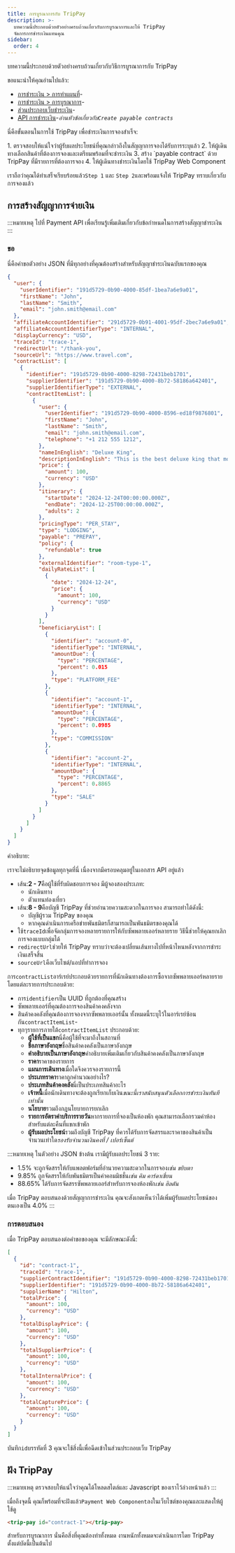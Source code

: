 ```yaml
---
title: การบูรณาการกับ TripPay
description: >-
  บทความนี้ประกอบด้วยตัวอย่างครบถ้วนเกี่ยวกับการบูรณาการและให้ TripPay
  จัดการการชำระเงินแทนคุณ
sidebar:
  order: 4
---
```


บทความนี้ประกอบด้วยตัวอย่างครบถ้วนเกี่ยวกับวิธีการบูรณาการกับ TripPay

ขอแนะนำให้คุณอ่านไปแล้ว:

* [การชำระเงิน > การทำแผนที่](/payment/mapping)-
* [การชำระเงิน > การบูรณาการ](/payment/integration)-
* [ส่วนประกอบเว็บชำระเงิน](/developers/web-components/#payment)-
* [API การชำระเงิน](/developers/apis/#payment-api)-*อ่านหัวข้อเกี่ยวกับ`Create payable contracts`*

นี่คือขั้นตอนในการใช้ TripPay เพื่อชำระเงินการจองสำเร็จ:

<Steps>
  1. ตรวจสอบให้แน่ใจว่าผู้รับผลประโยชน์ที่คุณกล่าวถึงในสัญญาการจองได้รับการระบุแล้ว
  2. ให้ผู้เดินทางเลือกสินค้าที่ต้องการจองและเตรียมพร้อมที่จะชำระเงิน
  3. สร้าง `payable contract` ด้วย TripPay ที่มีรายการที่ต้องการจอง
  4. ให้ผู้เดินทางชำระเงินโดยใช้ TripPay Web Component
</Steps>


เราถือว่าคุณได้ทำเสร็จเรียบร้อยแล้ว`Step 1` และ `Step 2`และพร้อมแจ้งให้ TripPay ทราบเกี่ยวกับการจองแล้ว

## การสร้างสัญญาการจ่ายเงิน

:::หมายเหตุ
ไปที่ Payment API เพื่อเรียนรู้เพิ่มเติมเกี่ยวกับข้อกำหนดในการสร้างสัญญาชำระเงิน
:::

### ขอ

นี่คือคำขอตัวอย่าง JSON ที่มีทุกอย่างที่คุณต้องสร้างสำหรับสัญญาชำระเงินฉบับแรกของคุณ

```json {3-6, 8-9}
{
  "user": {
    "userIdentifier": "191d5729-0b90-4000-85df-1bea7a6e9a01",
    "firstName": "John",
    "lastName": "Smith",
    "email": "john.smith@email.com"
  },
  "affiliateAccountIdentifier": "291d5729-0b91-4001-95df-2bec7a6e9a01",
  "affiliateAccountIdentifierType": "INTERNAL",
  "displayCurrency": "USD",
  "traceId": "trace-1",
  "redirectUrl": "/thank-you",
  "sourceUrl": "https://www.travel.com",
  "contractList": [
    {
      "identifier": "191d5729-0b90-4000-8298-72431beb1701",
      "supplierIdentifier": "191d5729-0b90-4000-8b72-58186a642401",
      "supplierIdentifierType": "EXTERNAL",
      "contractItemList": [
        {
          "user": {
            "userIdentifier": "191d5729-0b90-4000-8596-ed18f9876801",
            "firstName": "John",
            "lastName": "Smith",
            "email": "john.smith@email.com",
            "telephone": "+1 212 555 1212",
          },
          "nameInEnglish": "Deluxe King",
          "descriptionInEnglish": "This is the best deluxe king that money can buy.",
          "price": {
            "amount": 100,
            "currency": "USD"
          },
          "itinerary": {
            "startDate": "2024-12-24T00:00:00.000Z",
            "endDate": "2024-12-25T00:00:00.000Z",
            "adults": 2
          },
          "pricingType": "PER_STAY",
          "type": "LODGING",
          "payable": "PREPAY",
          "policy": {
            "refundable": true
          },
          "externalIdentifier": "room-type-1",
          "dailyRateList": [
            {
              "date": "2024-12-24",
              "price": {
                "amount": 100,
                "currency": "USD"
              }
            }
          ],
          "beneficiaryList": [
            {
              "identifier": "account-0",
              "identifierType": "INTERNAL",
              "amountDue": {
                "type": "PERCENTAGE",
                "percent": 0.015
              },
              "type": "PLATFORM_FEE"
            },
            {
              "identifier": "account-1",
              "identifierType": "INTERNAL",
              "amountDue": {
                "type": "PERCENTAGE",
                "percent": 0.0985
              },
              "type": "COMMISSION"
            },
            {
              "identifier": "account-2",
              "identifierType": "INTERNAL",
              "amountDue": {
                "type": "PERCENTAGE",
                "percent": 0.8865
              },
              "type": "SALE"
            }
          ]
        }
      ]
    }
  ]
}
```

คำอธิบาย:

เราจะไม่อธิบายจุดข้อมูลทุกจุดที่นี่ เนื่องจากมีครอบคลุมอยู่ในเอกสาร API อยู่แล้ว

* เส้น:**2 - 7**คือผู้ใช้ที่รับผิดชอบการจอง มีผู้จองสองประเภท:
  * นักเดินทาง
  * ตัวแทนท่องเที่ยว
* เส้น:**8 - 9**คือบัญชี TripPay ที่ช่วยอำนวยความสะดวกในการจอง สามารถทำได้ดังนี้:
  * บัญชีผู้รวม TripPay ของคุณ
  * หากคุณดำเนินการเครือข่ายพันธมิตรก็สามารถเป็นพันธมิตรของคุณได้
* ใช้`traceId`เพื่อจัดกลุ่มการจองหลายรายการให้กับซัพพลายเออร์หลายราย วิธีนี้ช่วยให้คุณยกเลิกการจองแบบกลุ่มได้
* `redirectUrl`ช่วยให้ TripPay ทราบว่าจะต้องเปลี่ยนเส้นทางไปที่หน้าไหนหลังจากการชำระเงินเสร็จสิ้น
* `sourceUrl`คือเว็บไซต์/แอปที่ทำการจอง

การ`contractList`อาร์เรย์ประกอบด้วยรายการที่นักเดินทางต้องการซื้อจากซัพพลายเออร์หลายราย โดยแต่ละรายการประกอบด้วย:

* การ`identifier`เป็น UUID ที่ถูกต้องที่คุณสร้าง
* ซัพพลายเออร์ที่คุณต้องการจองสินค้าคงคลังจาก
* สินค้าคงคลังที่คุณต้องการจองจากซัพพลายเออร์นั้น ทั้งหมดนี้ระบุไว้ในอาร์เรย์ซ้อนกัน`contractItemList`-
* ทุกๆรายการภายใต้`contractItemList` ประกอบด้วย:
  * **ผู้ใช้ที่เป็นแขก**นี่คือผู้ใช้ที่จะมาถึงในสถานที่
  * **ชื่อภาษาอังกฤษ**ชื่อสินค้าคงคลังเป็นภาษาอังกฤษ
  * **คำอธิบายเป็นภาษาอังกฤษ**คำอธิบายเพิ่มเติมเกี่ยวกับสินค้าคงคลังเป็นภาษาอังกฤษ
  * **ราคา**ราคาของรายการ
  * **แผนการเดินทาง**เมื่อใดจึงควรจองรายการนี้
  * **ประเภทราคา**ราคาถูกคำนวณอย่างไร?
  * **ประเภทสินค้าคงคลัง**นี่เป็นประเภทสินค้าอะไร
  * **เจ้าหนี้**เมื่อนักเดินทางจะต้องถูกเรียกเก็บเงิน*ขณะนี้เราสนับสนุนตัวเลือกการชำระเงินทันทีเท่านั้น*
  * **นโยบาย**รวมถึงกฎนโยบายการยกเลิก
  * **รายการอัตราค่าบริการรายวัน**หากรายการที่จองเป็นห้องพัก คุณสามารถเลือกรวมค่าห้องสำหรับแต่ละคืนที่แขกเข้าพัก
  * **ผู้รับผลประโยชน์**รวมถึงบัญชี TripPay ที่ควรได้รับการจัดสรรและราคาของสินค้าเป็นจำนวนเท่าใด*รองรับจำนวนเงินคงที่ / เปอร์เซ็นต์*

:::หมายเหตุ
ในตัวอย่าง JSON ข้างต้น เรามีผู้รับผลประโยชน์ 3 ราย:

* 1.5% จะถูกจัดสรรให้กับแพลตฟอร์มที่อำนวยความสะดวกในการจอง*เช่น ขยิบตา*
* 9.85% ถูกจัดสรรให้กับพันธมิตรเป็นค่าคอมมิชชั่น*เช่น คิม คาร์ดาเชี่ยน*
* 88.65% ได้รับการจัดสรรซัพพลายเออร์สำหรับการจองห้องพัก*เช่น ฮิลตัน*

เมื่อ TripPay ตอบสนองด้วยสัญญาการชำระเงิน คุณจะสังเกตเห็นว่าได้เพิ่มผู้รับผลประโยชน์ของตนเองเป็น 4.0%
:::

### การตอบสนอง

เมื่อ TripPay ตอบสนองต่อคำขอของคุณ จะมีลักษณะดังนี้:

```json {3}
[
  {
    "id": "contract-1",
    "traceId": "trace-1",
    "supplierContractIdentifier": "191d5729-0b90-4000-8298-72431beb1701",
    "supplierIdentifier": "191d5729-0b90-4000-8b72-58186a642401",
    "supplierName": "Hilton",
    "totalPrice": {
      "amount": 100,
      "currency": "USD"
    },
    "totalDisplayPrice": {
      "amount": 100,
      "currency": "USD"
    },
    "totalSupplierPrice": {
      "amount": 100,
      "currency": "USD"
    },
    "totalInternalPrice": {
      "amount": 100,
      "currency": "USD"
    },
    "totalCapturePrice": {
      "amount": 100,
      "currency": "USD"
    }
  }
]
```

บันทึก`id`บรรทัดที่ 3 คุณจะใช้สิ่งนี้เพื่อฉีดเข้าในส่วนประกอบเว็บ TripPay

## ฝัง TripPay

:::หมายเหตุ
ตรวจสอบให้แน่ใจว่าคุณได้โหลดสไตล์และ Javascript ของเราไว้ล่วงหน้าแล้ว
:::

เมื่อถึงจุดนี้ คุณก็พร้อมที่จะฝังแล้ว`Payment Web Component`ลงในเว็บไซต์ของคุณและแสดงให้ผู้ใช้ดู

```html
<trip-pay id="contract-1"></trip-pay>
```

สำหรับการบูรณาการ นั่นคือสิ่งที่คุณต้องทำทั้งหมด งานหนักทั้งหมดจะดำเนินการโดย TripPay ตั้งแต่บัดนี้เป็นต้นไป

